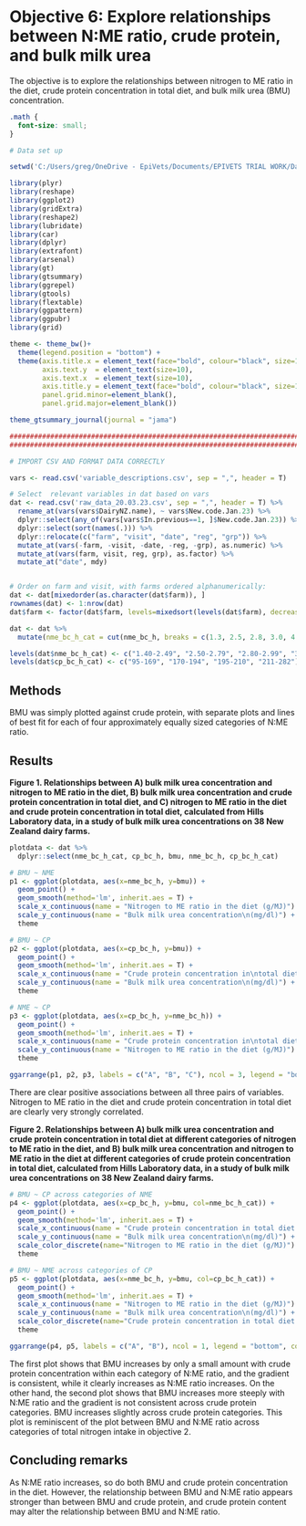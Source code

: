 # Objective 6: Explore relationships between N:ME ratio, crude protein, and bulk milk urea
The objective is to explore the relationships between nitrogen to ME ratio in the diet, crude protein concentration in total diet, and bulk milk urea (BMU) concentration.

```css
.math {
  font-size: small;
}
```
```r
# Data set up

setwd('C:/Users/greg/OneDrive - EpiVets/Documents/EPIVETS TRIAL WORK/DairyNZ statistical analysis/MUN data analysis/Jan 2023 analysis/EpiVets_working_ONIFS_book')

library(plyr)
library(reshape)
library(ggplot2)
library(gridExtra)
library(reshape2)
library(lubridate)
library(car)
library(dplyr)
library(extrafont)
library(arsenal)
library(gt)
library(gtsummary)
library(ggrepel)
library(gtools)
library(flextable)
library(ggpattern)
library(ggpubr)
library(grid)

theme <- theme_bw()+
  theme(legend.position = "bottom") +
  theme(axis.title.x = element_text(face="bold", colour="black", size=10),
        axis.text.y  = element_text(size=10),
        axis.text.x  = element_text(size=10),
        axis.title.y = element_text(face="bold", colour="black", size=10),
        panel.grid.minor=element_blank(),
        panel.grid.major=element_blank())

theme_gtsummary_journal(journal = "jama")

#################################################################################################
#################################################################################################

# IMPORT CSV AND FORMAT DATA CORRECTLY

vars <- read.csv('variable_descriptions.csv', sep = ",", header = T)

# Select  relevant variables in dat based on vars
dat <- read.csv('raw_data_20.03.23.csv', sep = ",", header = T) %>%
  rename_at(vars(vars$DairyNZ.name), ~ vars$New.code.Jan.23) %>%
  dplyr::select(any_of(vars[vars$In.previous==1, ]$New.code.Jan.23)) %>%
  dplyr::select(sort(names(.))) %>%
  dplyr::relocate(c("farm", "visit", "date", "reg", "grp")) %>%
  mutate_at(vars(-farm, -visit, -date, -reg, -grp), as.numeric) %>%
  mutate_at(vars(farm, visit, reg, grp), as.factor) %>%
  mutate_at("date", mdy)


# Order on farm and visit, with farms ordered alphanumerically:
dat <- dat[mixedorder(as.character(dat$farm)), ]
rownames(dat) <- 1:nrow(dat)
dat$farm <- factor(dat$farm, levels=mixedsort(levels(dat$farm), decreasing=F))

dat <- dat %>%
  mutate(nme_bc_h_cat = cut(nme_bc_h, breaks = c(1.3, 2.5, 2.8, 3.0, 4.2)), cp_bc_h_cat = cut(cp_bc_h, breaks = c(90, 170, 195, 210, 290)))

levels(dat$nme_bc_h_cat) <- c("1.40-2.49", "2.50-2.79", "2.80-2.99", "3.00-3.74")
levels(dat$cp_bc_h_cat) <- c("95-169", "170-194", "195-210", "211-282")

```

## Methods
BMU was simply plotted against crude protein, with separate plots and lines of best fit for each of four approximately equally sized categories of N:ME ratio. 

## Results

**Figure 1. Relationships between A) bulk milk urea concentration and nitrogen to ME ratio in the diet, B) bulk milk urea concentration and crude protein concentration in total diet, and C) nitrogen to ME ratio in the diet and crude protein concentration in total diet, calculated from Hills Laboratory data, in a study of bulk milk urea concentrations on 38 New Zealand dairy farms.**

``` r
plotdata <- dat %>%
  dplyr::select(nme_bc_h_cat, cp_bc_h, bmu, nme_bc_h, cp_bc_h_cat)

# BMU ~ NME
p1 <- ggplot(plotdata, aes(x=nme_bc_h, y=bmu)) +
  geom_point() +
  geom_smooth(method='lm', inherit.aes = T) +
  scale_x_continuous(name = "Nitrogen to ME ratio in the diet (g/MJ)") +
  scale_y_continuous(name = "Bulk milk urea concentration\n(mg/dl)") +
  theme

# BMU ~ CP
p2 <- ggplot(plotdata, aes(x=cp_bc_h, y=bmu)) +
  geom_point() +
  geom_smooth(method='lm', inherit.aes = T) +
  scale_x_continuous(name = "Crude protein concentration in\ntotal diet (g/kg DM)") +
  scale_y_continuous(name = "Bulk milk urea concentration\n(mg/dl)") +
  theme

# NME ~ CP
p3 <- ggplot(plotdata, aes(x=cp_bc_h, y=nme_bc_h)) +
  geom_point() +
  geom_smooth(method='lm', inherit.aes = T) +
  scale_x_continuous(name = "Crude protein concentration in\ntotal diet (g/kg DM)") +
  scale_y_continuous(name = "Nitrogen to ME ratio in the diet (g/MJ)") +
  theme

ggarrange(p1, p2, p3, labels = c("A", "B", "C"), ncol = 3, legend = "bottom", common.legend = T)

```

There are clear positive associations between all three pairs of variables. Nitrogen to ME ratio in the diet and crude protein concentration in total diet are clearly very strongly correlated.


**Figure 2. Relationships between A) bulk milk urea concentration and crude protein concentration in total diet at different categories of nitrogen to ME ratio in the diet, and B) bulk milk urea concentration and nitrogen to ME ratio in the diet at different categories of crude protein concentration in total diet, calculated from Hills Laboratory data, in a study of bulk milk urea concentrations on 38 New Zealand dairy farms.**

``` r
# BMU ~ CP across categories of NME
p4 <- ggplot(plotdata, aes(x=cp_bc_h, y=bmu, col=nme_bc_h_cat)) +
  geom_point() +
  geom_smooth(method='lm', inherit.aes = T) +
  scale_x_continuous(name = "Crude protein concentration in total diet (g/kg DM)") +
  scale_y_continuous(name = "Bulk milk urea concentration\n(mg/dl)") +
  scale_color_discrete(name="Nitrogen to ME ratio in the diet (g/MJ)") +
  theme

# BMU ~ NME across categories of CP
p5 <- ggplot(plotdata, aes(x=nme_bc_h, y=bmu, col=cp_bc_h_cat)) +
  geom_point() +
  geom_smooth(method='lm', inherit.aes = T) +
  scale_x_continuous(name = "Nitrogen to ME ratio in the diet (g/MJ)") +
  scale_y_continuous(name = "Bulk milk urea concentration\n(mg/dl)") +
  scale_color_discrete(name="Crude protein concentration in total diet (g/kg DM)") +
  theme

ggarrange(p4, p5, labels = c("A", "B"), ncol = 1, legend = "bottom", common.legend = F)

```

The first plot shows that BMU increases by only a small amount with crude protein concentration within each category of N:ME ratio, and the gradient is consistent, while it clearly increases as N:ME ratio increases. On the other hand, the second plot shows that BMU increases more steeply with N:ME ratio and the gradient is not consistent across crude protein categories. BMU increases slightly across crude protein categories. This plot is reminiscent of the plot between BMU and N:ME ratio across categories of total nitrogen intake in objective 2.

## Concluding remarks
As N:ME ratio increases, so do both BMU and crude protein concentration in the diet. However, the relationship between BMU and N:ME ratio appears stronger than between BMU and crude protein, and crude protein content may alter the relationship between BMU and N:ME ratio.

